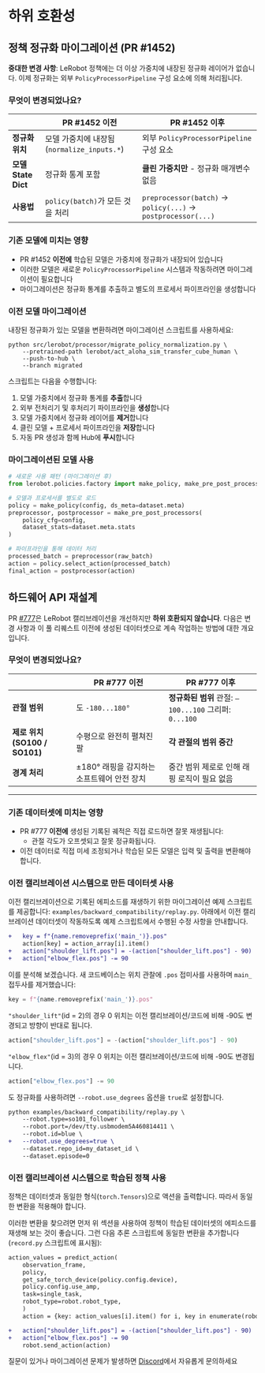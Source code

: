 # 하위 호환성

## 정책 정규화 마이그레이션 (PR #1452)

**중대한 변경 사항**: LeRobot 정책에는 더 이상 가중치에 내장된 정규화 레이어가 없습니다. 이제 정규화는 외부 `PolicyProcessorPipeline` 구성 요소에 의해 처리됩니다.

### 무엇이 변경되었나요?

|                            | PR #1452 이전                                  | PR #1452 이후                                               |
| -------------------------- | ------------------------------------------------ | ------------------------------------------------------------ |
| **정규화 위치** | 모델 가중치에 내장됨 (`normalize_inputs.*`) | 외부 `PolicyProcessorPipeline` 구성 요소                |
| **모델 State Dict**       | 정규화 통계 포함                | **클린 가중치만** - 정규화 매개변수 없음         |
| **사용법**                  | `policy(batch)`가 모든 것을 처리               | `preprocessor(batch)` → `policy(...)` → `postprocessor(...)` |

### 기존 모델에 미치는 영향

- PR #1452 **이전에** 학습된 모델은 가중치에 정규화가 내장되어 있습니다
- 이러한 모델은 새로운 `PolicyProcessorPipeline` 시스템과 작동하려면 마이그레이션이 필요합니다
- 마이그레이션은 정규화 통계를 추출하고 별도의 프로세서 파이프라인을 생성합니다

### 이전 모델 마이그레이션

내장된 정규화가 있는 모델을 변환하려면 마이그레이션 스크립트를 사용하세요:

```shell
python src/lerobot/processor/migrate_policy_normalization.py \
    --pretrained-path lerobot/act_aloha_sim_transfer_cube_human \
    --push-to-hub \
    --branch migrated
```

스크립트는 다음을 수행합니다:

1. 모델 가중치에서 정규화 통계를 **추출**합니다
2. 외부 전처리기 및 후처리기 파이프라인을 **생성**합니다
3. 모델 가중치에서 정규화 레이어를 **제거**합니다
4. 클린 모델 + 프로세서 파이프라인을 **저장**합니다
5. 자동 PR 생성과 함께 Hub에 **푸시**합니다

### 마이그레이션된 모델 사용

```python
# 새로운 사용 패턴 (마이그레이션 후)
from lerobot.policies.factory import make_policy, make_pre_post_processors

# 모델과 프로세서를 별도로 로드
policy = make_policy(config, ds_meta=dataset.meta)
preprocessor, postprocessor = make_pre_post_processors(
    policy_cfg=config,
    dataset_stats=dataset.meta.stats
)

# 파이프라인을 통해 데이터 처리
processed_batch = preprocessor(raw_batch)
action = policy.select_action(processed_batch)
final_action = postprocessor(action)
```

## 하드웨어 API 재설계

PR [#777](https://github.com/huggingface/lerobot/pull/777)은 LeRobot 캘리브레이션을 개선하지만 **하위 호환되지 않습니다**. 다음은 변경 사항과 이 풀 리퀘스트 이전에 생성된 데이터셋으로 계속 작업하는 방법에 대한 개요입니다.

### 무엇이 변경되었나요?

|                                   | PR #777 이전                                    | PR #777 이후                                                |
| --------------------------------- | ------------------------------------------------- | ------------------------------------------------------------ |
| **관절 범위**                   | 도 `-180...180°`                             | **정규화된 범위** 관절: `–100...100` 그리퍼: `0...100` |
| **제로 위치 (SO100 / SO101)** | 수평으로 완전히 펼쳐진 팔                   | **각 관절의 범위 중간**                    |
| **경계 처리**             | ±180° 래핑을 감지하는 소프트웨어 안전 장치 | 중간 범위 제로로 인해 래핑 로직이 필요 없음            |

---

### 기존 데이터셋에 미치는 영향

- PR #777 **이전에** 생성된 기록된 궤적은 직접 로드하면 잘못 재생됩니다:
  - 관절 각도가 오프셋되고 잘못 정규화됩니다.
- 이전 데이터로 직접 미세 조정되거나 학습된 모든 모델은 입력 및 출력을 변환해야 합니다.

### 이전 캘리브레이션 시스템으로 만든 데이터셋 사용

이전 캘리브레이션으로 기록된 에피소드를 재생하기 위한 마이그레이션 예제 스크립트를 제공합니다: `examples/backward_compatibility/replay.py`.
아래에서 이전 캘리브레이션 데이터셋이 작동하도록 예제 스크립트에서 수행된 수정 사항을 안내합니다.

```diff
+   key = f"{name.removeprefix('main_')}.pos"
    action[key] = action_array[i].item()
+   action["shoulder_lift.pos"] = -(action["shoulder_lift.pos"] - 90)
+   action["elbow_flex.pos"] -= 90
```

이를 분석해 보겠습니다.
새 코드베이스는 위치 관찰에 `.pos` 접미사를 사용하며 `main_` 접두사를 제거했습니다:

<!-- prettier-ignore-start -->
```python
key = f"{name.removeprefix('main_')}.pos"
```
<!-- prettier-ignore-end -->

`"shoulder_lift"`(id = 2)의 경우 0 위치는 이전 캘리브레이션/코드에 비해 -90도 변경되고 방향이 반대로 됩니다.

<!-- prettier-ignore-start -->
```python
action["shoulder_lift.pos"] = -(action["shoulder_lift.pos"] - 90)
```
<!-- prettier-ignore-end -->

`"elbow_flex"`(id = 3)의 경우 0 위치는 이전 캘리브레이션/코드에 비해 -90도 변경됩니다.

<!-- prettier-ignore-start -->
```python
action["elbow_flex.pos"] -= 90
```
<!-- prettier-ignore-end -->

도 정규화를 사용하려면 `--robot.use_degrees` 옵션을 `true`로 설정합니다.

```diff
python examples/backward_compatibility/replay.py \
    --robot.type=so101_follower \
    --robot.port=/dev/tty.usbmodem5A460814411 \
    --robot.id=blue \
+   --robot.use_degrees=true \
    --dataset.repo_id=my_dataset_id \
    --dataset.episode=0
```

### 이전 캘리브레이션 시스템으로 학습된 정책 사용

정책은 데이터셋과 동일한 형식(`torch.Tensors`)으로 액션을 출력합니다. 따라서 동일한 변환을 적용해야 합니다.

이러한 변환을 찾으려면 먼저 위 섹션을 사용하여 정책이 학습된 데이터셋의 에피소드를 재생해 보는 것이 좋습니다.
그런 다음 추론 스크립트에 동일한 변환을 추가합니다(`record.py` 스크립트에 표시됨):

```diff
action_values = predict_action(
    observation_frame,
    policy,
    get_safe_torch_device(policy.config.device),
    policy.config.use_amp,
    task=single_task,
    robot_type=robot.robot_type,
    )
    action = {key: action_values[i].item() for i, key in enumerate(robot.action_features)}

+   action["shoulder_lift.pos"] = -(action["shoulder_lift.pos"] - 90)
+   action["elbow_flex.pos"] -= 90
    robot.send_action(action)
```

질문이 있거나 마이그레이션 문제가 발생하면 [Discord](https://discord.gg/s3KuuzsPFb)에서 자유롭게 문의하세요
